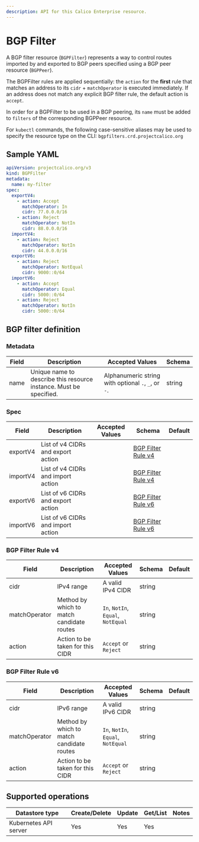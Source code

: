 ```yaml
---
description: API for this Calico Enterprise resource.
---
```



# BGP Filter

A BGP filter resource (`BGPFilter`) represents a way to control
routes imported by and exported to BGP peers specified using a
BGP peer resource (`BGPPeer`).

The BGPFilter rules are applied sequentially: the `action` for
the **first** rule that matches an address to its `cidr` +
`matchOperator` is executed immediately. If an address does not
match any explicit BGP filter rule, the default action is
`accept`.

In order for a BGPFilter to be used in a BGP peering, its `name`
must be added to `filters` of the corresponding BGPPeer resource.

For `kubectl` commands, the following case-sensitive aliases may
be used to specify the resource type on the CLI: `bgpfilters.crd.projectcalico.org`

## Sample YAML

```yaml
apiVersion: projectcalico.org/v3
kind: BGPFilter
metadata:
  name: my-filter
spec:
  exportV4:
    - action: Accept
      matchOperator: In
      cidr: 77.0.0.0/16
    - action: Reject
      matchOperator: NotIn
      cidr: 88.0.0.0/16
  importV4:
    - action: Reject
      matchOperator: NotIn
      cidr: 44.0.0.0/16
  exportV6:
    - action: Reject
      matchOperator: NotEqual
      cidr: 9000::0/64
  importV6:
    - action: Accept
      matchOperator: Equal
      cidr: 5000::0/64
    - action: Reject
      matchOperator: NotIn
      cidr: 5000::0/64
```

## BGP filter definition

### Metadata

| Field | Description                                                        | Accepted Values                                     | Schema |
| ----- | ------------------------------------------------------------------ | --------------------------------------------------- | ------ |
| name  | Unique name to describe this resource instance. Must be specified. | Alphanumeric string with optional `.`, `_`, or `-`. | string |

### Spec

| Field    | Description                                        | Accepted Values | Schema                                    | Default |
| -------- | -------------------------------------------------- | --------------- | ----------------------------------------- | ------- |
| exportV4 | List of v4 CIDRs and export action |                 | [BGP Filter Rule v4](#bgp-filter-rule-v4) |         |
| importV4 | List of v4 CIDRs and import action |                 | [BGP Filter Rule v4](#bgp-filter-rule-v4) |         |
| exportV6 | List of v6 CIDRs and export action |                 | [BGP Filter Rule v6](#bgp-filter-rule-v6) |         |
| importV6 | List of v6 CIDRs and import action |                 | [BGP Filter Rule v6](#bgp-filter-rule-v6) |         |

### BGP Filter Rule v4

| Field         | Description                               | Accepted Values                    | Schema | Default |
| ------------- | ----------------------------------------- | ---------------------------------- | ------ | ------- |
| cidr          | IPv4 range                                | A valid IPv4 CIDR                  | string |         |
| matchOperator | Method by which to match candidate routes | `In`, `NotIn`, `Equal`, `NotEqual` | string |         |
| action        | Action to be taken for this CIDR          | `Accept` or `Reject`               | string |         |

### BGP Filter Rule v6

| Field         | Description                               | Accepted Values                    | Schema | Default |
| ------------- | ----------------------------------------- | ---------------------------------- | ------ | ------- |
| cidr          | IPv6 range                                | A valid IPv6 CIDR                  | string |         |
| matchOperator | Method by which to match candidate routes | `In`, `NotIn`, `Equal`, `NotEqual` | string |         |
| action        | Action to be taken for this CIDR          | `Accept` or `Reject`               | string |         |

## Supported operations

| Datastore type        | Create/Delete | Update | Get/List | Notes |
| --------------------- | ------------- | ------ | -------- | ----- |
| Kubernetes API server | Yes           | Yes    | Yes      |       |
